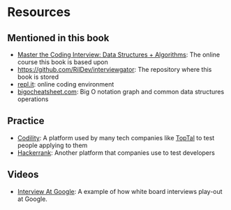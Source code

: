 # Resources

## Mentioned in this book

- [Master the Coding Interview: Data Structures + Algorithms](https://www.udemy.com/course/master-the-coding-interview-data-structures-algorithms/){target="_blank"}: The online course this book is based upon
- [https://github.com/RilDev/interviewgator](https://github.com/RilDev/interviewgator){target="_blank"}: The repository where this book is stored
- [repl.it](https://repl.it/){target="_blank"}: online coding environment
- [bigocheatsheet.com](https://www.bigocheatsheet.com/){target="_blank"}: Big O notation graph and common data structures operations

## Practice

- [Codility](https://www.codility.com/){target="_blank"}: A platform used by many tech companies like [TopTal](https://www.toptal.com/){target="_blank"} to test people applying to them
- [Hackerrank](https://www.hackerrank.com/){target="_blank"}: Another platform that companies use to test developers

## Videos

- [Interview At Google](https://youtu.be/XKu_SEDAykw){target="_blank"}: A example of how white board interviews play-out at Google.
